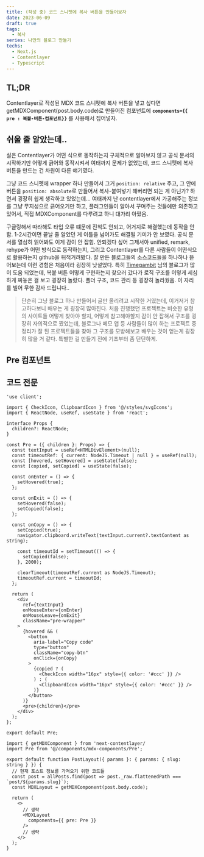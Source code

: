 ```yaml
---
title: (작성 중) 코드 스니펫에 복사 버튼을 만들어보자
date: 2023-06-09
draft: true
tags:
  - 복사
series: 나만의 블로그 만들기
techs:
  - Next.js
  - Contentlayer
  - Typescript
---
```


## TL;DR

Contentlayer로 작성된 MDX 코드 스니펫에 복사 버튼을 넣고 싶다면 getMDXComponent(post.body.code)로 만들어진 컴포넌트에 **`components={{ pre : 복붙-버튼-컴포넌트}}`** 를 사용해서 집어넣자.

## 쉬울 줄 알았는데..

실은 Contentlayer가 어떤 식으로 동작하는지 구체적으로 알아보지 않고 공식 문서의 시작하기만 어떻게 긁어와 동작시켜서 여태까지 문제가 없었는데, 코드 스니펫에 복사 버튼을 만드는 건 차원이 다른 얘기였다.

그냥 코드 스니펫에 wrapper 하나 만들어서 그거 `position: relative` 주고, 그 안에 버튼을 `position: absolute`로 만들어서 복사-붙여넣기 해버리면 되는 게 아닌가? 하면서 굉장히 쉽게 생각하고 있었는데... 여태까지 난 contentlayer에서 가공해주는 정보를 그냥 무지성으로 긁어오기만 하고, 플러그인들이 알아서 꾸며주는 것들에만 의존하고 있어서, 직접 MDXComponent를 다루려고 하니 대가리 아팠음.

구글링해서 따라해도 타입 오류 떄문에 진척도 안되고, 어거지로 해결했는데 동작을 안함. 1-2시간이면 끝날 줄 알았던 게 이틀을 넘어가도 해결될 기미가 안 보였다. 공식 문서를 열심히 읽어봐도 이게 감이 안 잡힘. 안되겠다 싶어 그제서야 unified, remark, rehype가 어떤 방식으로 동작하는지, 그리고 Contentlayer를 다른 사람들이 어떤식으로 활용하는지 github을 뒤적거려봤다. 잘 만든 블로그들의 소스코드들을 하나하나 뜯어보는데 이런 경험은 처음이라 굉장히 낮설었다. 특히 [Timegambit](https://www.timegambit.com/) 님의 블로그가 많이 도움 되었는데, 복붙 버튼 어떻게 구현하는지 찾으러 갔다가 로직 구조를 이렇게 세심하게 짜놓은 걸 보고 굉장히 놀랐다. 폴더 구조, 코드 관리 등 굉장히 놀라웠음. 이 자리를 빌어 무한 감사 드립니다..

> 단순히 그냥 블로그 하나 만들어서 글만 올리려고 시작한 거였는데, 이거저거 참고하다보니 배우는 게 굉장히 많아진다. 처음 진행했던 프로젝트는 비슷한 유형의 사이트들 어떻게 찾아야 할지, 어떻게 참고해야할지 감이 안 잡혀서 구조를 굉장히 자의적으로 짰었는데, 블로그나 메모 앱 등 사람들이 많이 하는 프로젝트 중 정리가 잘 된 프로젝트들을 찾아 그 구조를 모방해보고 배우는 것이 얻는게 굉장히 많을 거 같다. 특별한 걸 만들기 전에 기초부터 좀 단단하게.

## Pre 컴포넌트

## 코드 전문

```tsx title="Pre.tsx"
'use client';

import { CheckIcon, ClipboardIcon } from '@/styles/svgIcons';
import { ReactNode, useRef, useState } from 'react';

interface Props {
  children?: ReactNode;
}

const Pre = ({ children }: Props) => {
  const textInput = useRef<HTMLDivElement>(null);
  const timeoutRef: { current: NodeJS.Timeout | null } = useRef(null);
  const [hovered, setHovered] = useState(false);
  const [copied, setCopied] = useState(false);

  const onEnter = () => {
    setHovered(true);
  };

  const onExit = () => {
    setHovered(false);
    setCopied(false);
  };

  const onCopy = () => {
    setCopied(true);
    navigator.clipboard.writeText(textInput.current?.textContent as string);

    const timeoutId = setTimeout(() => {
      setCopied(false);
    }, 2000);

    clearTimeout(timeoutRef.current as NodeJS.Timeout);
    timeoutRef.current = timeoutId;
  };

  return (
    <div
      ref={textInput}
      onMouseEnter={onEnter}
      onMouseLeave={onExit}
      className="pre-wrapper"
    >
      {hovered && (
        <button
          aria-label="Copy code"
          type="button"
          className="copy-btn"
          onClick={onCopy}
        >
          {copied ? (
            <CheckIcon width="16px" style={{ color: '#ccc' }} />
          ) : (
            <ClipboardIcon width="16px" style={{ color: '#ccc' }} />
          )}
        </button>
      )}
      <pre>{children}</pre>
    </div>
  );
};

export default Pre;
```

```tsx title="src/app/post/[slug]/page.tsx" {7, 13}
import { getMDXComponent } from 'next-contentlayer/
import Pre from '@/components/mdx-components/Pre';

export default function PostLayout({ params }: { params: { slug: string } }) {
  // 현재 포스트 정보를 가져오기 위한 코드들
  const post = allPosts.find(post => post._raw.flattenedPath === `post/${params.slug}`);
  const MDXLayout = getMDXComponent(post.body.code);

  return (
    <>
      // 생략
      <MDXLayout
        components={{ pre: Pre }}
      />
      // 생략
    </>
  );
}
```
